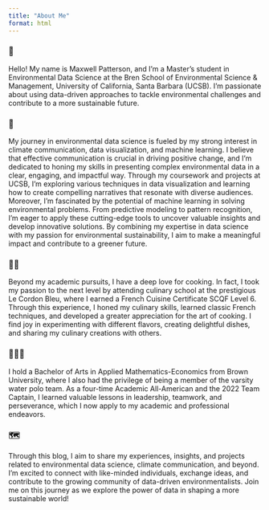 ```yaml
---
title: "About Me"
format: html
---
```


### 🚀

Hello! My name is Maxwell Patterson, and I'm a Master's student in Environmental Data Science at the Bren School of Environmental Science & Management, University of California, Santa Barbara (UCSB). I'm passionate about using data-driven approaches to tackle environmental challenges and contribute to a more sustainable future.

### 🌲

My journey in environmental data science is fueled by my strong interest in climate communication, data visualization, and machine learning. I believe that effective communication is crucial in driving positive change, and I'm dedicated to honing my skills in presenting complex environmental data in a clear, engaging, and impactful way. Through my coursework and projects at UCSB, I'm exploring various techniques in data visualization and learning how to create compelling narratives that resonate with diverse audiences. Moreover, I'm fascinated by the potential of machine learning in solving environmental problems. From predictive modeling to pattern recognition, I'm eager to apply these cutting-edge tools to uncover valuable insights and develop innovative solutions. By combining my expertise in data science with my passion for environmental sustainability, I aim to make a meaningful impact and contribute to a greener future.

### 👨‍🍳

Beyond my academic pursuits, I have a deep love for cooking. In fact, I took my passion to the next level by attending culinary school at the prestigious Le Cordon Bleu, where I earned a French Cuisine Certificate SCQF Level 6. Through this experience, I honed my culinary skills, learned classic French techniques, and developed a greater appreciation for the art of cooking. I find joy in experimenting with different flavors, creating delightful dishes, and sharing my culinary creations with others.

### 🔢🤽‍♂️

I hold a Bachelor of Arts in Applied Mathematics-Economics from Brown University, where I also had the privilege of being a member of the varsity water polo team. As a four-time Academic All-American and the 2022 Team Captain, I learned valuable lessons in leadership, teamwork, and perseverance, which I now apply to my academic and professional endeavors.

### 🗺️

Through this blog, I aim to share my experiences, insights, and projects related to environmental data science, climate communication, and beyond. I'm excited to connect with like-minded individuals, exchange ideas, and contribute to the growing community of data-driven environmentalists. Join me on this journey as we explore the power of data in shaping a more sustainable world!
